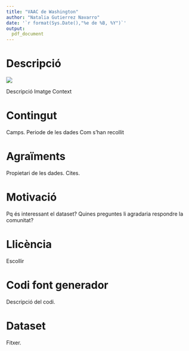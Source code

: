 ```yaml
---
title: "VAAC de Washington"
author: "Natalia Gutierrez Navarro"
date: '`r format(Sys.Date(),"%e de %B, %Y")`'
output:
  pdf_document
---
```


# Descripció

![](./volcano2.jpg)

Descripció
Imatge
Context

# Contingut

Camps.
Periode de les dades
Com s'han recollit

# Agraïments

Propietari de les dades.
Cites.

# Motivació

Pq és interessant el dataset? Quines preguntes li agradaria respondre la comunitat?

# Llicència

Escollir

# Codi font generador

Descripció del codi.

# Dataset

Fitxer.


